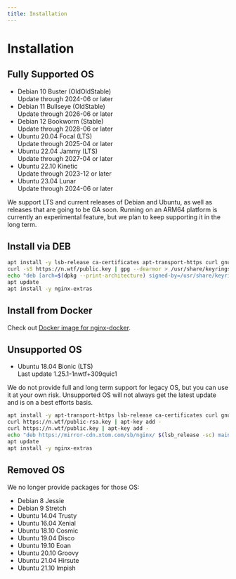 ```yaml
---
title: Installation
---
```



# Installation

## Fully Supported OS

* Debian 10 Buster (OldOldStable) <br /><SecondaryText>Update through 2024-06 or later</SecondaryText>
* Debian 11 Bullseye (OldStable) <br /><SecondaryText>Update through 2026-06 or later</SecondaryText>
* Debian 12 Bookworm (Stable) <br /><SecondaryText>Update through 2028-06 or later</SecondaryText>
* Ubuntu 20.04 Focal (LTS) <br /><SecondaryText>Update through 2025-04 or later</SecondaryText>
* Ubuntu 22.04 Jammy (LTS) <br /><SecondaryText>Update through 2027-04 or later</SecondaryText>
* Ubuntu 22.10 Kinetic <br /><SecondaryText>Update through 2023-12 or later</SecondaryText>
* Ubuntu 23.04 Lunar <br /><SecondaryText>Update through 2024-06 or later</SecondaryText>

We support LTS and current releases of Debian and Ubuntu, as well as releases that are going to be GA soon. Running on an ARM64 platform is currently an experimental feature, but we plan to keep supporting it in the long term.

## Install via DEB

```sh
apt install -y lsb-release ca-certificates apt-transport-https curl gnupg dpkg
curl -sS https://n.wtf/public.key | gpg --dearmor > /usr/share/keyrings/n.wtf.gpg
echo "deb [arch=$(dpkg --print-architecture) signed-by=/usr/share/keyrings/n.wtf.gpg] https://mirror-cdn.xtom.com/sb/nginx/ $(lsb_release -sc) main" > /etc/apt/sources.list.d/n.wtf.list
apt update
apt install -y nginx-extras
```

## Install from Docker

Check out [Docker image for nginx-docker](https://github.com/u-sb/nginx-docker).

## Unsupported OS

* Ubuntu 18.04 Bionic (LTS) <br /><SecondaryText>Last update 1.25.1-1nwtf+309quic1</SecondaryText>

We do not provide full and long term support for legacy OS, but you can use it at your own risk. Unsupported OS will not always get the latest update and is on a best efforts basis.

``` sh
apt install -y apt-transport-https lsb-release ca-certificates curl gnupg
curl https://n.wtf/public-rsa.key | apt-key add -
curl https://n.wtf/public.key | apt-key add -
echo "deb https://mirror-cdn.xtom.com/sb/nginx/ $(lsb_release -sc) main" > /etc/apt/sources.list.d/n.wtf.list
apt update
apt install -y nginx-extras
```

## Removed OS

We no longer provide packages for those OS:

* Debian 8 Jessie
* Debian 9 Stretch
* Ubuntu 14.04 Trusty
* Ubuntu 16.04 Xenial
* Ubuntu 18.10 Cosmic
* Ubuntu 19.04 Disco
* Ubuntu 19.10 Eoan
* Ubuntu 20.10 Groovy
* Ubuntu 21.04 Hirsute
* Ubuntu 21.10 Impish

